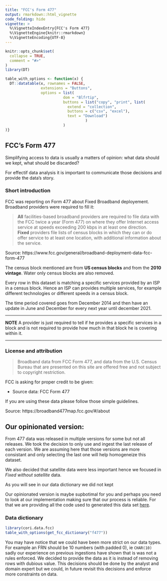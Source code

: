 ```yaml
---
title: "FCC's Form 477"
output: rmarkdown::html_vignette
code_folding: hide
vignette: >
  %\VignetteIndexEntry{FCC's Form 477}
  %\VignetteEngine{knitr::rmarkdown}
  %\VignetteEncoding{UTF-8}
---
```


```r
knitr::opts_chunk$set(
  collapse = TRUE,
  comment = "#>"
)
library(DT)

table_with_options <- function(x) {
  DT::datatable(x, rownames = FALSE,
                extensions = "Buttons",
                options = list(
                          dom = "Blfrtip",
                          buttons = list("copy", "print", list(
                            extend = "collection",
                            buttons = c("csv", "excel"),
                            text = "Download")
                                    )
                          )
)}

```

## FCC's Form 477

Simplifying access to data is usually a matters of opinion: what data should we kept, what should be discarded?

For effectif data analysis it is important to communicate those decisions and provide the data's story. 

### Short introduction

FCC was reporting on Form 477 about Fixed Broadband deployement. 
Broadband providers were required to fill it: 

> **All** facilities-based broadband providers are required to file data with the FCC twice a year (Form 477) on where they offer Internet access service at speeds exceeding 200 kbps in at least one direction.  
> **Fixed** providers file lists of census blocks in which they can or do offer service to at least one location, with additional information about the service.

Source: https://www.fcc.gov/general/broadband-deployment-data-fcc-form-477

The census block mentioned are from **US census blocks** and from the **2010 vintage**.
Water only census blocks are also removed. 

Every row in this dataset is matching a specific services provided by an ISP in a census block. 
Hence an ISP can provides multiple services, for example different technologies or different speeds in a census block. 

The time period covered goes from December 2014 and then have an update in June and December for every next year until december 2021.  

<hr>
**NOTE**
A provider is just required to tell if he provides a specific services in a block and is not required to provide how much in that block he is covering within it.   
<hr>

### License and attribution 

> Broadband data from FCC Form 477, and data from the U.S. Census Bureau that are presented on this site are offered free and not subject to copyright restriction. 

FCC is asking for proper credit to be given: 

* Source data: FCC Form 477

If you are using these data please follow those simple guidelines.

Source: https://broadband477map.fcc.gov/#/about

## Our opinionated version: 

From 477 data was released in multiple versions for some but not all releases.
We took the decision to only use and ingest the last release of each version. 
We are assuming here that those versions are more consistant and only selecting the last one will help homogeneize this dataset.

We also decided that satellite data were less important hence we focused in *Fixed without satellite* data.

As you will see in our data dictionary we did not kept  

Our opinionated version is maybe supbotimal for you and perhaps you need to look at our implementation making sure that our process is reliable.
For that we are providing all the code used to generated this data set [here](https://github.com/ruralinnovation/cori.data.fcc/blob/main/data-raw/f477.R).   

### Data dictionary 

```r
library(cori.data.fcc)
table_with_options(get_fcc_dictionary("f477"))
```


You may have notice that we could have been more strict on our data types.
For example an FRN should be 10 numbers (with padded 0), ie `CHAR(10)` sadly our experience on previous 
ingestions have shown that is was not a rules enforced. 
We decided to provide the data as it is instead of removing rows with dubious value. 
This decisions should be done by the analyst and domain expert but we could, 
in future revisit this decisions and enforce more constraints on data. 


